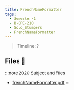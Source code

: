```yaml
---
title: FrenchNameFormatter
tags:
  - Semester-2
  - B-CPE-210
  - Solo_Stumpers
  - FrenchNameFormatter
---
```

> Timeline: ?


## Files 📂

:::note 2020 Subject and Files
- [frenchNameFormatter.pdf](https://github.com/Studio-17/Epitech-Subjects/raw/main/Semester-2/B-CPE-210/Solo_Stumpers/FrenchNameFormatter/frenchNameFormatter.pdf)
:::

